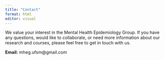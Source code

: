 ```yaml
---
title: "Contact"
format: html
editor: visual
---
```


We value your interest in the Mental Health Epidemiology Group. If you have any questions, would like to collaborate, or need more information about our research and courses, please feel free to get in touch with us.

**Email:** mheg.ufsm\@gmail.com
